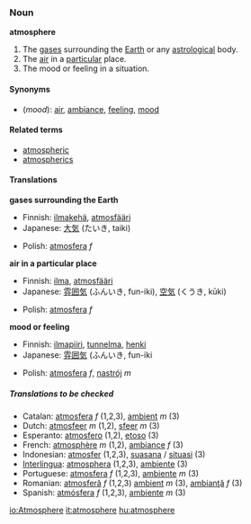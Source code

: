 ===Noun===
'''atmosphere'''

# The [[gas]]es surrounding the [[Earth]] or any [[astrological]] body.
# The [[air]] in a [[particular]] place.
# The mood or feeling in a situation.

====Synonyms====
*(''mood''): [[air]], [[ambiance]], [[feeling]], [[mood]]

====Related terms====
*[[atmospheric]]
*[[atmospherics]]

====Translations====
'''gases surrounding the Earth'''
{{top}}
*Finnish: [[ilmakehä]], [[atmosfääri]]
*Japanese: [[大気]] (たいき, taiki) 
{{mid}}
*Polish: [[atmosfera]] ''f''
{{bottom}}

'''air in a particular place'''
{{top}}
*Finnish: [[ilma]], [[atmosfääri]]
*Japanese: [[雰囲気]] (ふんいき, fun-iki), [[空気]] (くうき, kūki)
{{mid}}
*Polish: [[atmosfera]] ''f''
{{bottom}}

'''mood or feeling'''
{{top}}
*Finnish: [[ilmapiiri]], [[tunnelma]], [[henki]]
*Japanese: [[雰囲気]] (ふんいき, fun-iki
{{mid}}
*Polish: [[atmosfera]] ''f'', [[nastrój]] ''m''
{{bottom}}

=====Translations to be checked=====
<!--Remove this section once all of the translations below have been moved into the tables above.-->
{{checktrans}}

*Catalan: [[atmosfera]] ''f'' (1,2,3), [[ambient]] ''m'' (3)
*Dutch: [[atmosfeer]] ''m'' (1,2), [[sfeer]] ''m'' (3)
*Esperanto: [[atmosfero]] (1,2), [[etoso]] (3)
*French: [[atmosphère]] ''m'' (1,2), [[ambiance]] ''f'' (3)
*Indonesian: [[atmosfer]] (1,2,3), [[suasana]] / [[situasi]] (3)
*[[Interlingua]]: [[atmosphera]] (1,2,3), [[ambiente]] (3)
*Portuguese: [[atmosfera]] ''f'' (1,2,3), [[ambiente]] ''m'' (3)
*Romanian: [[atmosferă]] ''f'' (1,2,3) [[ambient]] ''m'' (3), [[ambianţă]] ''f'' (3)
*Spanish: [[atmósfera]] ''f'' (1,2,3), [[ambiente]] ''m'' (3)

[[io:Atmosphere]]
[[it:atmosphere]]
[[hu:atmosphere]]